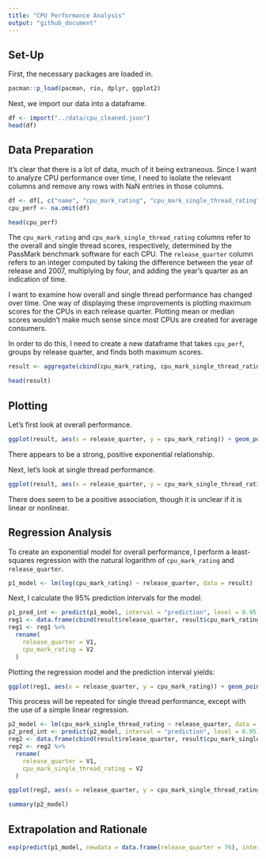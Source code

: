 ```yaml
---
title: "CPU Performance Analysis"
output: "github_document"
---
```


## Set-Up

First, the necessary packages are loaded in.
```r
pacman::p_load(pacman, rio, dplyr, ggplot2)
```

Next, we import our data into a dataframe.
```r
df <- import("../data/cpu_cleaned.json")
head(df)
```



## Data Preparation

It's clear that there is a lot of data, much of it being extraneous. Since I want to analyze CPU performance over time, I need to isolate the relevant columns and remove any rows with NaN entries in those columns.
```r
df <- df[, c("name", "cpu_mark_rating", "cpu_mark_single_thread_rating", "release_quarter")]
cpu_perf <- na.omit(df)

head(cpu_perf)
```

The `cpu_mark_rating` and `cpu_mark_single_thread_rating` columns refer to the overall and single thread scores, respectively, determined by the PassMark benchmark software for each CPU. The `release_quarter` column refers to an integer computed by taking the difference between the year of release and 2007, multiplying by four, and adding the year's quarter as an indication of time.

I want to examine how overall and single thread performance has changed over time. One way of displaying these improvements is plotting maximum scores for the CPUs in each release quarter. Plotting mean or median scores wouldn't make much sense since most CPUs are created for average consumers.

In order to do this, I need to create a new dataframe that takes `cpu_perf`, groups by release quarter, and finds both maximum scores.
```r
result <- aggregate(cbind(cpu_mark_rating, cpu_mark_single_thread_rating) ~ release_quarter, data = cpu_perf, max)

head(result)
```

## Plotting

Let's first look at overall performance.
```r
ggplot(result, aes(x = release_quarter, y = cpu_mark_rating)) + geom_point(color = "blue")
```

There appears to be a strong, positive exponential relationship.

Next, let's look at single thread performance.
```r
ggplot(result, aes(x = release_quarter, y = cpu_mark_single_thread_rating)) + geom_point(color = "red")
```

There does seem to be a positive association, though it is unclear if it is linear or nonlinear.

## Regression Analysis

To create an exponential model for overall performance, I perform a least-squares regression with the natural logarithm of `cpu_mark_rating` and `release_quarter`.
```r
p1_model <- lm(log(cpu_mark_rating) ~ release_quarter, data = result)
```

Next, I calculate the 95% prediction intervals for the model.
```r
p1_pred_int <- predict(p1_model, interval = "prediction", level = 0.95)
reg1 <- data.frame(cbind(result$release_quarter, result$cpu_mark_rating, exp(p1_pred_int)))
reg1 <- reg1 %>%
  rename(
    release_quarter = V1,
    cpu_mark_rating = V2
  )
```
Plotting the regression model and the prediction interval yields:
```r
ggplot(reg1, aes(x = release_quarter, y = cpu_mark_rating)) + geom_point(color = "blue") + geom_line(aes(y = lwr), color = "black", linetype = "dashed") + geom_line(aes(y = upr), color = "black", linetype = "dashed") + geom_line(aes(y = fit), color = "orange")
```

This process will be repeated for single thread performance, except with the use of a simple linear regression.
```r
p2_model <- lm(cpu_mark_single_thread_rating ~ release_quarter, data = result)
p2_pred_int <- predict(p2_model, interval = "prediction", level = 0.95)
reg2 <- data.frame(cbind(result$release_quarter, result$cpu_mark_single_thread_rating, p2_pred_int))
reg2 <- reg2 %>%
  rename(
    release_quarter = V1,
    cpu_mark_single_thread_rating = V2
  )

ggplot(reg2, aes(x = release_quarter, y = cpu_mark_single_thread_rating)) + geom_point(color = "red") + geom_line(aes(y = lwr), color = "black", linetype = "dashed") + geom_line(aes(y = upr), color = "black", linetype = "dashed") + geom_line(aes(y = fit), color = "green")
```
```r
summary(p2_model)
```


## Extrapolation and Rationale

```r
exp(predict(p1_model, newdata = data.frame(release_quarter = 76), interval = "prediction", level = 0.95))
```